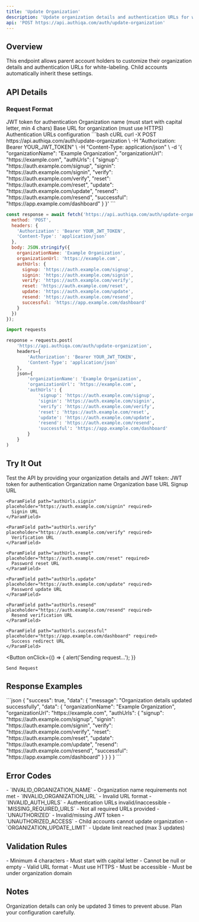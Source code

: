 ```yaml
---
title: 'Update Organization'
description: 'Update organization details and authentication URLs for white-labeling'
api: 'POST https://api.authiqa.com/auth/update-organization'
---
```


## Overview

This endpoint allows parent account holders to customize their organization details and authentication URLs for white-labeling. Child accounts automatically inherit these settings.

## API Details

### Request Format
<ParamField header="Authorization" type="string" required placeholder="Bearer YOUR_JWT_TOKEN">
    JWT token for authentication
</ParamField> 

<ParamField body="organizationName" type="string" required>
  Organization name (must start with capital letter, min 4 chars)
</ParamField>

<ParamField body="organizationUrl" type="string" required>
  Base URL for organization (must use HTTPS)
</ParamField>

<ParamField body="authUrls" type="object" required>
  Authentication URLs configuration
</ParamField>


<RequestExample>
```bash cURL
curl -X POST https://api.authiqa.com/auth/update-organization \
  -H "Authorization: Bearer YOUR_JWT_TOKEN" \
  -H "Content-Type: application/json" \
  -d '{
    "organizationName": "Example Organization",
    "organizationUrl": "https://example.com",
    "authUrls": {
      "signup": "https://auth.example.com/signup",
      "signin": "https://auth.example.com/signin",
      "verify": "https://auth.example.com/verify",
      "reset": "https://auth.example.com/reset",
      "update": "https://auth.example.com/update",
      "resend": "https://auth.example.com/resend",
      "successful": "https://app.example.com/dashboard"
    }
  }'
```

```javascript JavaScript
const response = await fetch('https://api.authiqa.com/auth/update-organization', {
  method: 'POST',
  headers: {
    'Authorization': 'Bearer YOUR_JWT_TOKEN',
    'Content-Type': 'application/json'
  },
  body: JSON.stringify({
    organizationName: 'Example Organization',
    organizationUrl: 'https://example.com',
    authUrls: {
      signup: 'https://auth.example.com/signup',
      signin: 'https://auth.example.com/signin',
      verify: 'https://auth.example.com/verify',
      reset: 'https://auth.example.com/reset',
      update: 'https://auth.example.com/update',
      resend: 'https://auth.example.com/resend',
      successful: 'https://app.example.com/dashboard'
    }
  })
});
```

```python Python
import requests

response = requests.post(
    'https://api.authiqa.com/auth/update-organization',
    headers={
        'Authorization': 'Bearer YOUR_JWT_TOKEN',
        'Content-Type': 'application/json'
    },
    json={
        'organizationName': 'Example Organization',
        'organizationUrl': 'https://example.com',
        'authUrls': {
            'signup': 'https://auth.example.com/signup',
            'signin': 'https://auth.example.com/signin',
            'verify': 'https://auth.example.com/verify',
            'reset': 'https://auth.example.com/reset',
            'update': 'https://auth.example.com/update',
            'resend': 'https://auth.example.com/resend',
            'successful': 'https://app.example.com/dashboard'
        }
    }
)
```
</RequestExample>

## Try It Out

<Note>
Test the API by providing your organization details and JWT token:
</Note>

<Card>
  <ParamField header="Authorization" type="string" required placeholder="Bearer YOUR_JWT_TOKEN">
    JWT token for authentication
  </ParamField>

  <ParamField path="organizationName" placeholder="Example Organization" required>
    Organization name
  </ParamField>

  <ParamField path="organizationUrl" placeholder="https://example.com" required>
    Organization base URL
  </ParamField>

  <Expandable title="Authentication URLs" defaultOpen>
    <ParamField path="authUrls.signup" placeholder="https://auth.example.com/signup" required>
      Signup URL
    </ParamField>

    <ParamField path="authUrls.signin" placeholder="https://auth.example.com/signin" required>
      Signin URL
    </ParamField>

    <ParamField path="authUrls.verify" placeholder="https://auth.example.com/verify" required>
      Verification URL
    </ParamField>

    <ParamField path="authUrls.reset" placeholder="https://auth.example.com/reset" required>
      Password reset URL
    </ParamField>

    <ParamField path="authUrls.update" placeholder="https://auth.example.com/update" required>
      Password update URL
    </ParamField>

    <ParamField path="authUrls.resend" placeholder="https://auth.example.com/resend" required>
      Resend verification URL
    </ParamField>

    <ParamField path="authUrls.successful" placeholder="https://app.example.com/dashboard" required>
      Success redirect URL
    </ParamField>
  </Expandable>

  <Expandable title="Headers" defaultOpen>
    <ParamField header="Content-Type" value="application/json" />
  </Expandable>

  <Button
    onClick={() => {
      alert('Sending request...');
    }}
  >
    Send Request
  </Button>
</Card>

## Response Examples

<ResponseField name="200: Success">
```json
{
  "success": true,
  "data": {
    "message": "Organization details updated successfully",
    "data": {
      "organizationName": "Example Organization",
      "organizationUrl": "https://example.com",
      "authUrls": {
        "signup": "https://auth.example.com/signup",
        "signin": "https://auth.example.com/signin",
        "verify": "https://auth.example.com/verify",
        "reset": "https://auth.example.com/reset",
        "update": "https://auth.example.com/update",
        "resend": "https://auth.example.com/resend",
        "successful": "https://app.example.com/dashboard"
      }
    }
  }
}
```
</ResponseField>

## Error Codes

<ResponseField name="400 Bad Request">
  - `INVALID_ORGANIZATION_NAME` - Organization name requirements not met
  - `INVALID_ORGANIZATION_URL` - Invalid URL format
  - `INVALID_AUTH_URLS` - Authentication URLs invalid/inaccessible
  - `MISSING_REQUIRED_URLS` - Not all required URLs provided
</ResponseField>

<ResponseField name="401 Unauthorized">
  - `UNAUTHORIZED` - Invalid/missing JWT token
  - `UNAUTHORIZED_ACCESS` - Child accounts cannot update organization
</ResponseField>

<ResponseField name="403 Forbidden">
  - `ORGANIZATION_UPDATE_LIMIT` - Update limit reached (max 3 updates)
</ResponseField>

## Validation Rules

<CardGroup cols={2}>
  <Card title="Organization Name" icon="building">
    - Minimum 4 characters
    - Must start with capital letter
    - Cannot be null or empty
  </Card>
  <Card title="URLs" icon="link">
    - Valid URL format
    - Must use HTTPS
    - Must be accessible
    - Must be under organization domain
  </Card>
</CardGroup>

## Notes

<Warning>
Organization details can only be updated 3 times to prevent abuse. Plan your configuration carefully.
</Warning>